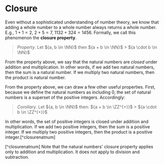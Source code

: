 # Closure

Even without a sophisticated understanding of number theory, we know that
adding a whole number to a whole number always returns a whole number.
E.g., ${1 + 1 = 2,}$ ${2 + 5 = 7,}$ ${1132+ 324 = 1456.}$ Formally, we call
this phenomenon the **closure property**.

> _Property_. Let ${a, b \in \NN}$ then ${a + b \in \NN}$ >
> ${a \cdot b \in \NN}$

From the property above, we say that the natural numbers are _closed_ under
addition and multiplication. In other words, if we add two natural numbers,
then the sum is a natural number. If we multiply two natural numbers, then
the product is natural number.

From the property above, we can draw a few other useful properties. First,
because we define the natural numbers as including 0, the set of natural
numbers is a superset of the positive integers. Accordingly:

> _Corollary_. Let ${a, b \in \NN}$ then: ${a + b \in \ZZ^{+}}$ >
> ${a \cdot b \in \ZZ^{+}}$

In other words, the set of positive integers is closed under addition and
multiplication. If we add two positive integers, then the sum is a positive
integer. If we multiply two positive integers, then the product is a
positive integer.[^closurenatnum]

[^closurenatnum] Note that the natural numbers' closure property applies
only to addition and multiplication. It does not apply to division and
subtraction.
